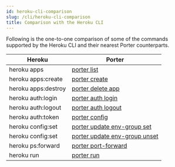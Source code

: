 ```yaml
---
id: heroku-cli-comparison
slug: /cli/heroku-cli-comparison
title: Comparison with the Heroku CLI
---
```


Following is the one-to-one comparison of some of the commands supported by the Heroku CLI and their nearest Porter counterparts.

| Heroku | Porter |
| --- | --- |
| heroku apps  | [porter list](./command-reference/porter-list)  |
| heroku apps:create | [porter create](./command-reference/porter-create) |
| heroku apps:destroy | [porter delete app](./command-reference/porter-delete) |
| heroku auth:login | [porter auth login](./command-reference/porter-auth) |
| heroku auth:logout | [porter auth logout](./command-reference/porter-auth) |
| heroku auth:token | [porter config](./command-reference/porter-config) |
| heroku config:set | [porter update env-group set](./command-reference/porter-update) |
| heroku config:set | [porter update env-group unset](./command-reference/porter-update) |
| heroku ps:forward | [porter port-forward](./command-reference/porter-port-forward) |
| heroku run | [porter run](./command-reference/porter-run) |
